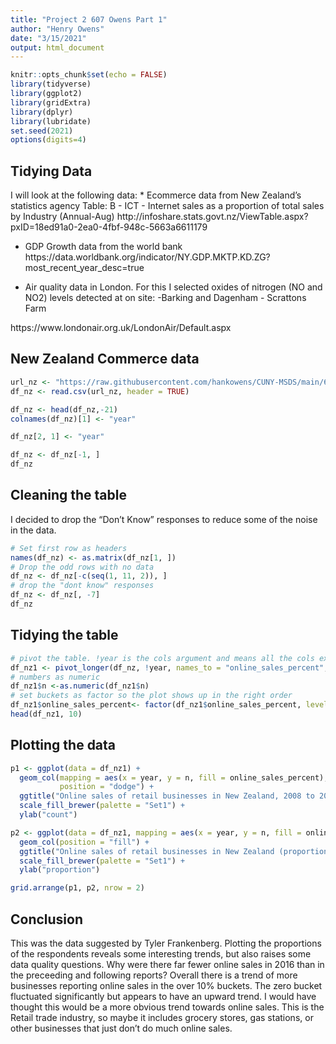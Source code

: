 ```yaml
---
title: "Project 2 607 Owens Part 1"
author: "Henry Owens"
date: "3/15/2021"
output: html_document
---
```

```r
knitr::opts_chunk$set(echo = FALSE)
library(tidyverse)
library(ggplot2)
library(gridExtra)
library(dplyr)
library(lubridate)
set.seed(2021)
options(digits=4)
```

## Tidying Data

I will look at the following data: 
* Ecommerce data from New Zealand's statistics agency
  Table: B - ICT - Internet sales as a proportion of total sales by Industry (Annual-Aug)
  http://infoshare.stats.govt.nz/ViewTable.aspx?pxID=18ed91a0-2ea0-4fbf-948c-5663a6611179
  
* GDP Growth data from the world bank   
https://data.worldbank.org/indicator/NY.GDP.MKTP.KD.ZG?most_recent_year_desc=true

* Air quality data in London. For this I selected oxides of nitrogen (NO and NO2) levels detected at on site:
-Barking and Dagenham - Scrattons Farm

https://www.londonair.org.uk/LondonAir/Default.aspx

## New Zealand Commerce data

```r
url_nz <- "https://raw.githubusercontent.com/hankowens/CUNY-MSDS/main/607/Tidy%20data/BUO511201_20210308_122653_41.csv"
df_nz <- read.csv(url_nz, header = TRUE)

df_nz <- head(df_nz,-21)
colnames(df_nz)[1] <- "year"

df_nz[2, 1] <- "year"

df_nz <- df_nz[-1, ]
df_nz
```
## Cleaning the table

I decided to drop the "Don't Know" responses to reduce some of the noise in the data. 
```r
# Set first row as headers
names(df_nz) <- as.matrix(df_nz[1, ])
# Drop the odd rows with no data
df_nz <- df_nz[-c(seq(1, 11, 2)), ]
# drop the "dont know" responses
df_nz <- df_nz[, -7]
df_nz
```

## Tidying the table

```r
# pivot the table. !year is the cols argument and means all the cols except year
df_nz1 <- pivot_longer(df_nz, !year, names_to = "online_sales_percent", values_to = "n")
# numbers as numeric
df_nz1$n <-as.numeric(df_nz1$n)
# set buckets as factor so the plot shows up in the right order
df_nz1$online_sales_percent<- factor(df_nz1$online_sales_percent, levels= c("Zero", "1-10%", "11-25%", "26-50%", "More than 50%"))
head(df_nz1, 10)
```

## Plotting the data

```r
p1 <- ggplot(data = df_nz1) + 
  geom_col(mapping = aes(x = year, y = n, fill = online_sales_percent), 
           position = "dodge") + 
  ggtitle("Online sales of retail businesses in New Zealand, 2008 to 2018") +
  scale_fill_brewer(palette = "Set1") +
  ylab("count")

p2 <- ggplot(data = df_nz1, mapping = aes(x = year, y = n, fill = online_sales_percent)) + 
  geom_col(position = "fill") + 
  ggtitle("Online sales of retail businesses in New Zealand (proportion of respondents), 2008 to 2018") +
  scale_fill_brewer(palette = "Set1") +
  ylab("proportion")

grid.arrange(p1, p2, nrow = 2)
```
## Conclusion

This was the data suggested by Tyler Frankenberg. Plotting the proportions of the respondents reveals some interesting trends, but also raises some data quality questions. Why were there far fewer online sales in 2016 than in the preceeding and following reports? Overall there is a trend of more businesses reporting online sales in the over 10% buckets. The zero bucket fluctuated significantly but appears to have an upward trend. I would have thought this would be a more obvious trend towards online sales. This is the Retail trade industry, so maybe it includes grocery stores, gas stations, or other businesses that just don't do much online sales.  
